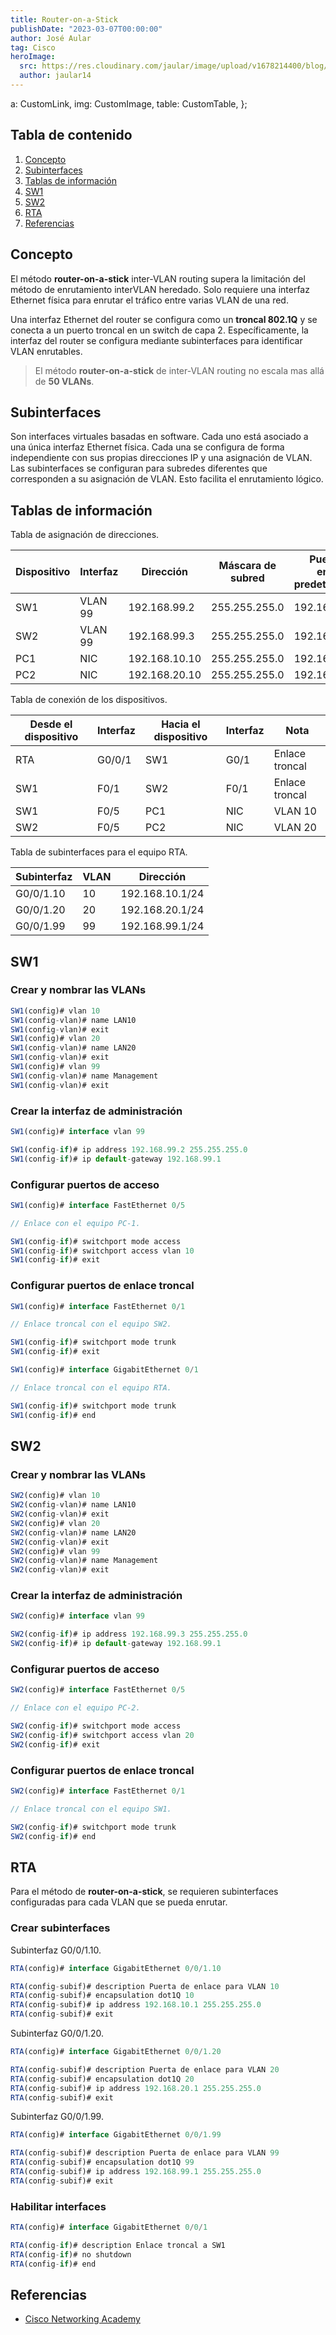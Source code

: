 ```yaml
---
title: Router-on-a-Stick
publishDate: "2023-03-07T00:00:00"
author: José Aular
tag: Cisco
heroImage:
  src: https://res.cloudinary.com/jaular/image/upload/v1678214400/blog/router-on-a-stick/pkt-1_w56oty.png
  author: jaular14
---
```


  a: CustomLink,
  img: CustomImage,
  table: CustomTable,
};

## Tabla de contenido

1.  [Concepto](/blog/router-on-a-stick#concepto)
2.  [Subinterfaces](/blog/router-on-a-stick#subinterfaces)
3.  [Tablas de información](/blog/router-on-a-stick#tablas-de-información)
4.  [SW1](/blog/router-on-a-stick#sw1)
5.  [SW2](/blog/router-on-a-stick#sw2)
6.  [RTA](/blog/router-on-a-stick#rta)
7.  [Referencias](/blog/router-on-a-stick#referencias)

## Concepto

El método **router-on-a-stick** inter-VLAN routing supera la limitación del método de enrutamiento interVLAN heredado. Solo requiere una interfaz Ethernet física para enrutar el tráfico entre varias VLAN de una red.

Una interfaz Ethernet del router se configura como un **troncal 802.1Q** y se conecta a un puerto troncal en un switch de capa 2. Específicamente, la interfaz del router se configura mediante subinterfaces para identificar VLAN enrutables.

> El método **router-on-a-stick** de inter-VLAN routing no escala mas allá de **50 VLANs**.

## Subinterfaces

Son interfaces virtuales basadas en software. Cada uno está asociado a una única interfaz Ethernet física. Cada una se configura de forma independiente con sus propias direcciones IP y una asignación de VLAN. Las subinterfaces se configuran para subredes diferentes que corresponden a su asignación de VLAN. Esto facilita el enrutamiento lógico.

## Tablas de información

Tabla de asignación de direcciones.

| Dispositivo | Interfaz | Dirección     | Máscara de subred | Puerta de enlace predeterminada |
| ----------- | -------- | ------------- | ----------------- | ------------------------------- |
| SW1         | VLAN 99  | 192.168.99.2  | 255.255.255.0     | 192.168.99.1                    |
| SW2         | VLAN 99  | 192.168.99.3  | 255.255.255.0     | 192.168.99.1                    |
| PC1         | NIC      | 192.168.10.10 | 255.255.255.0     | 192.168.10.1                    |
| PC2         | NIC      | 192.168.20.10 | 255.255.255.0     | 192.168.20.1                    |

Tabla de conexión de los dispositivos.

| Desde el dispositivo | Interfaz | Hacia el dispositivo | Interfaz | Nota           |
| -------------------- | -------- | -------------------- | -------- | -------------- |
| RTA                  | G0/0/1   | SW1                  | G0/1     | Enlace troncal |
| SW1                  | F0/1     | SW2                  | F0/1     | Enlace troncal |
| SW1                  | F0/5     | PC1                  | NIC      | VLAN 10        |
| SW2                  | F0/5     | PC2                  | NIC      | VLAN 20        |

Tabla de subinterfaces para el equipo RTA.

| Subinterfaz | VLAN | Dirección       |
| ----------- | ---- | --------------- |
| G0/0/1.10   | 10   | 192.168.10.1/24 |
| G0/0/1.20   | 20   | 192.168.20.1/24 |
| G0/0/1.99   | 99   | 192.168.99.1/24 |

## SW1

### Crear y nombrar las VLANs

```js title="SW1"
SW1(config)# vlan 10
SW1(config-vlan)# name LAN10
SW1(config-vlan)# exit
SW1(config)# vlan 20
SW1(config-vlan)# name LAN20
SW1(config-vlan)# exit
SW1(config)# vlan 99
SW1(config-vlan)# name Management
SW1(config-vlan)# exit
```

### Crear la interfaz de administración

```js title="SW1"
SW1(config)# interface vlan 99
```

```js title="SW1"
SW1(config-if)# ip address 192.168.99.2 255.255.255.0
SW1(config-if)# ip default-gateway 192.168.99.1
```

### Configurar puertos de acceso

```js title="SW1"
SW1(config)# interface FastEthernet 0/5

// Enlace con el equipo PC-1.
```

```js title="SW1"
SW1(config-if)# switchport mode access
SW1(config-if)# switchport access vlan 10
SW1(config-if)# exit
```

### Configurar puertos de enlace troncal

```js title="SW1"
SW1(config)# interface FastEthernet 0/1

// Enlace troncal con el equipo SW2.
```

```js title="SW1"
SW1(config-if)# switchport mode trunk
SW1(config-if)# exit
```

```js title="SW1"
SW1(config)# interface GigabitEthernet 0/1

// Enlace troncal con el equipo RTA.
```

```js title="SW1"
SW1(config-if)# switchport mode trunk
SW1(config-if)# end
```

## SW2

### Crear y nombrar las VLANs

```js title="SW2"
SW2(config)# vlan 10
SW2(config-vlan)# name LAN10
SW2(config-vlan)# exit
SW2(config)# vlan 20
SW2(config-vlan)# name LAN20
SW2(config-vlan)# exit
SW2(config)# vlan 99
SW2(config-vlan)# name Management
SW2(config-vlan)# exit
```

### Crear la interfaz de administración

```js title="SW2"
SW2(config)# interface vlan 99
```

```js title="SW2"
SW2(config-if)# ip address 192.168.99.3 255.255.255.0
SW2(config-if)# ip default-gateway 192.168.99.1
```

### Configurar puertos de acceso

```js title="SW2"
SW2(config)# interface FastEthernet 0/5

// Enlace con el equipo PC-2.
```

```js title="SW2"
SW2(config-if)# switchport mode access
SW2(config-if)# switchport access vlan 20
SW2(config-if)# exit
```

### Configurar puertos de enlace troncal

```js title="SW2"
SW2(config)# interface FastEthernet 0/1

// Enlace troncal con el equipo SW1.
```

```js title="SW2"
SW2(config-if)# switchport mode trunk
SW2(config-if)# end
```

## RTA

Para el método de **router-on-a-stick**, se requieren subinterfaces configuradas para cada VLAN que se pueda enrutar.

### Crear subinterfaces

Subinterfaz G0/0/1.10.

```js title="RTA"
RTA(config)# interface GigabitEthernet 0/0/1.10
```

```js title="RTA"
RTA(config-subif)# description Puerta de enlace para VLAN 10
RTA(config-subif)# encapsulation dot1Q 10
RTA(config-subif)# ip address 192.168.10.1 255.255.255.0
RTA(config-subif)# exit
```

Subinterfaz G0/0/1.20.

```js title="RTA"
RTA(config)# interface GigabitEthernet 0/0/1.20
```

```js title="RTA"
RTA(config-subif)# description Puerta de enlace para VLAN 20
RTA(config-subif)# encapsulation dot1Q 20
RTA(config-subif)# ip address 192.168.20.1 255.255.255.0
RTA(config-subif)# exit
```

Subinterfaz G0/0/1.99.

```js title="RTA"
RTA(config)# interface GigabitEthernet 0/0/1.99
```

```js title="RTA"
RTA(config-subif)# description Puerta de enlace para VLAN 99
RTA(config-subif)# encapsulation dot1Q 99
RTA(config-subif)# ip address 192.168.99.1 255.255.255.0
RTA(config-subif)# exit
```

### Habilitar interfaces

```js title="RTA"
RTA(config)# interface GigabitEthernet 0/0/1
```

```js title="RTA"
RTA(config-if)# description Enlace troncal a SW1
RTA(config-if)# no shutdown
RTA(config-if)# end
```

## Referencias

- [Cisco Networking Academy](https://www.netacad.com/)
